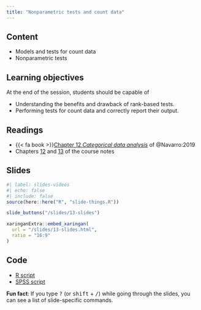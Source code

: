 ```yaml
---
title: "Nonparametric tests and count data"
---
```


## Content

- Models and tests for count data
- Nonparametric tests


## Learning objectives

At the end of the session, students should be capable of

- Understanding the benefits and drawback of rank-based tests.
- Performing tests for count data and correctly report their output.



## Readings

- {{< fa book >}}[Chapter 12 *Categorical data analysis*](https://learningstatisticswithr.com/book/chisquare.html) of @Navarro:2019
-  Chapters [12](https://lbelzile.github.io/math80667a/12-nonparametric.html) and [13](https://lbelzile.github.io/math80667a/13-count.html) of the course notes



## Slides

```r
#| label: slides-videos
#| echo: false
#| include: false
source(here::here("R", "slide-things.R"))
```

```r
slide_buttons("/slides/13-slides")
```


```r
xaringanExtra::embed_xaringan(
  url = "/slides/13-slides.html",
  ratio = "16:9"
)
```


## Code

- [R script](/content/MATH80667A-13-content.R)
- [SPSS script](/content/MATH80667A-13-content.sps)


:::{.callout-tip}
**Fun fact**: If you type <kbd>?</kbd> (or <kbd>shift</kbd> + <kbd>/</kbd>) while going through the slides, you can see a list of slide-specific commands.
:::
